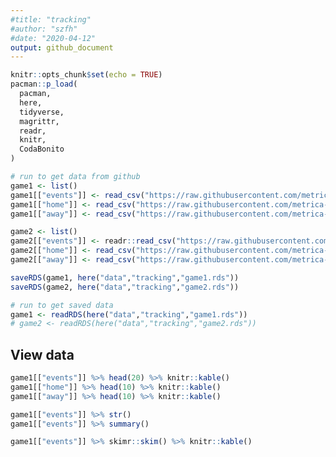 ```yaml
---
#title: "tracking"
#author: "szfh"
#date: "2020-04-12"
output: github_document
---
```


```r
knitr::opts_chunk$set(echo = TRUE)
pacman::p_load(
  pacman,
  here,
  tidyverse,
  magrittr,
  readr,
  knitr,
  CodaBonito
)
```

```r
# run to get data from github
game1 <- list()
game1[["events"]] <- read_csv("https://raw.githubusercontent.com/metrica-sports/sample-data/master/data/Sample_Game_1/Sample_Game_1_RawEventsData.csv")
game1[["home"]] <- read_csv("https://raw.githubusercontent.com/metrica-sports/sample-data/master/data/Sample_Game_1/Sample_Game_1_RawTrackingData_Home_Team.csv")
game1[["away"]] <- read_csv("https://raw.githubusercontent.com/metrica-sports/sample-data/master/data/Sample_Game_1/Sample_Game_1_RawTrackingData_Away_Team.csv")

game2 <- list()
game2[["events"]] <- readr::read_csv("https://raw.githubusercontent.com/metrica-sports/sample-data/master/data/Sample_Game_2/Sample_Game_2_RawEventsData.csv")
game2[["home"]] <- read_csv("https://raw.githubusercontent.com/metrica-sports/sample-data/master/data/Sample_Game_2/Sample_Game_2_RawTrackingData_Home_Team.csv")
game2[["away"]] <- read_csv("https://raw.githubusercontent.com/metrica-sports/sample-data/master/data/Sample_Game_2/Sample_Game_2_RawTrackingData_Away_Team.csv")

saveRDS(game1, here("data","tracking","game1.rds"))
saveRDS(game2, here("data","tracking","game2.rds"))
```

```r
# run to get saved data
game1 <- readRDS(here("data","tracking","game1.rds"))
# game2 <- readRDS(here("data","tracking","game2.rds"))
```

## View data

```r
game1[["events"]] %>% head(20) %>% knitr::kable()
game1[["home"]] %>% head(10) %>% knitr::kable()
game1[["away"]] %>% head(10) %>% knitr::kable()

game1[["events"]] %>% str()
game1[["events"]] %>% summary()

game1[["events"]] %>% skimr::skim() %>% knitr::kable()
```
